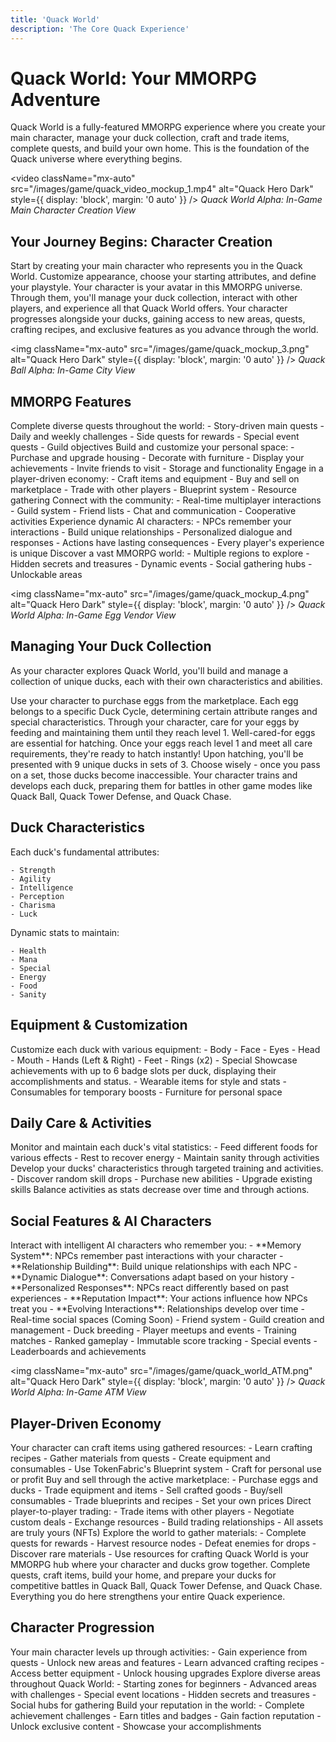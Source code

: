 ```yaml
---
title: 'Quack World'
description: 'The Core Quack Experience'
---
```


# Quack World: Your MMORPG Adventure

<Note>
  Quack World is a fully-featured MMORPG experience where you create your main character, manage your duck collection, craft and trade items, complete quests, and build your own home. This is the foundation of the Quack universe where everything begins.
</Note>

<video
  className="mx-auto"
  src="/images/game/quack_video_mockup_1.mp4"
  alt="Quack Hero Dark"
  style={{ display: 'block', margin: '0 auto' }}
/>
*Quack World Alpha: In-Game Main Character Creation View*

## Your Journey Begins: Character Creation

<Steps>
  <Step title="Create Your Character">
    Start by creating your main character who represents you in the Quack World. Customize appearance, choose your starting attributes, and define your playstyle.
  </Step>
  <Step title="Enter the World">
    Your character is your avatar in this MMORPG universe. Through them, you'll manage your duck collection, interact with other players, and experience all that Quack World offers.
  </Step>
  <Step title="Build Your Legacy">
    Your character progresses alongside your ducks, gaining access to new areas, quests, crafting recipes, and exclusive features as you advance through the world.
  </Step>
</Steps>

<img
  className="mx-auto"
  src="/images/game/quack_mockup_3.png"
  alt="Quack Hero Dark"
  style={{ display: 'block', margin: '0 auto' }}
/>
*Quack Ball Alpha: In-Game City View*

## MMORPG Features

<CardGroup cols={2}>
  <Card title="Quest System" icon="scroll">
    Complete diverse quests throughout the world:
    - Story-driven main quests
    - Daily and weekly challenges
    - Side quests for rewards
    - Special event quests
    - Guild objectives
  </Card>
  <Card title="Housing System" icon="house">
    Build and customize your personal space:
    - Purchase and upgrade housing
    - Decorate with furniture
    - Display your achievements
    - Invite friends to visit
    - Storage and functionality
  </Card>
  <Card title="Crafting & Economy" icon="hammer">
    Engage in a player-driven economy:
    - Craft items and equipment
    - Buy and sell on marketplace
    - Trade with other players
    - Blueprint system
    - Resource gathering
  </Card>
  <Card title="Social Features" icon="users">
    Connect with the community:
    - Real-time multiplayer interactions
    - Guild system
    - Friend lists
    - Chat and communication
    - Cooperative activities
  </Card>
  <Card title="AI NPCs with Memory" icon="robot">
    Experience dynamic AI characters:
    - NPCs remember your interactions
    - Build unique relationships
    - Personalized dialogue and responses
    - Actions have lasting consequences
    - Every player's experience is unique
  </Card>
  <Card title="World Exploration" icon="map">
    Discover a vast MMORPG world:
    - Multiple regions to explore
    - Hidden secrets and treasures
    - Dynamic events
    - Social gathering hubs
    - Unlockable areas
  </Card>
</CardGroup>

<img
  className="mx-auto"
  src="/images/game/quack_mockup_4.png"
  alt="Quack Hero Dark"
  style={{ display: 'block', margin: '0 auto' }}
/>
*Quack World Alpha: In-Game Egg Vendor View*

## Managing Your Duck Collection

As your character explores Quack World, you'll build and manage a collection of unique ducks, each with their own characteristics and abilities.

<Steps>
  <Step title="Get Your Eggs">
    Use your character to purchase eggs from the marketplace. Each egg belongs to a specific Duck Cycle, determining certain attribute ranges and special characteristics.
  </Step>
  <Step title="Nurture Your Eggs">
    Through your character, care for your eggs by feeding and maintaining them until they reach level 1. Well-cared-for eggs are essential for hatching.
  </Step>
  <Step title="The Hatching">
    Once your eggs reach level 1 and meet all care requirements, they're ready to hatch instantly!
  </Step>
  <Step title="Choose Your Ducks">
    Upon hatching, you'll be presented with 9 unique ducks in sets of 3. Choose wisely - once you pass on a set, those ducks become inaccessible.
  </Step>
  <Step title="Train and Develop">
    Your character trains and develops each duck, preparing them for battles in other game modes like Quack Ball, Quack Tower Defense, and Quack Chase.
  </Step>
</Steps>

## Duck Characteristics

<CardGroup cols={2}>
  <Card title="Core Stats" icon="chart-simple">
    Each duck's fundamental attributes:

    - Strength
    - Agility
    - Intelligence
    - Perception
    - Charisma
    - Luck
  </Card>
  <Card title="Vital Statistics" icon="heart-pulse">
    Dynamic stats to maintain:

    - Health
    - Mana
    - Special
    - Energy
    - Food
    - Sanity
  </Card>
</CardGroup>

## Equipment & Customization

<AccordionGroup>
  <Accordion icon="shirt" title="Wearable Slots">
    Customize each duck with various equipment:
    - Body
    - Face
    - Eyes
    - Head
    - Mouth
    - Hands (Left & Right)
    - Feet
    - Rings (x2)
    - Special
  </Accordion>
  <Accordion icon="medal" title="Badge System">
    Showcase achievements with up to 6 badge slots per duck, displaying their accomplishments and status.
  </Accordion>
  <Accordion icon="wand-sparkles" title="Items & Effects">
    - Wearable items for style and stats
    - Consumables for temporary boosts
    - Furniture for personal space
  </Accordion>
</AccordionGroup>

## Daily Care & Activities

<CardGroup>
  <Card title="Basic Needs" icon="bowl-food">
    Monitor and maintain each duck's vital statistics:
    - Feed different foods for various effects
    - Rest to recover energy
    - Maintain sanity through activities
  </Card>
  <Card title="Training" icon="dumbbell">
    Develop your ducks' characteristics through targeted training and activities.
  </Card>
  <Card title="Skills" icon="book">
    - Discover random skill drops
    - Purchase new abilities
    - Upgrade existing skills
  </Card>
  <Card title="Time Management" icon="clock">
    Balance activities as stats decrease over time and through actions.
  </Card>
</CardGroup>

## Social Features & AI Characters

<AccordionGroup>
  <Accordion icon="robot" title="Dynamic AI NPCs">
    Interact with intelligent AI characters who remember you:
    - **Memory System**: NPCs remember past interactions with your character
    - **Relationship Building**: Build unique relationships with each NPC
    - **Dynamic Dialogue**: Conversations adapt based on your history
    - **Personalized Responses**: NPCs react differently based on past experiences
    - **Reputation Impact**: Your actions influence how NPCs treat you
    - **Evolving Interactions**: Relationships develop over time
  </Accordion>
  <Accordion icon="users" title="Community Interaction">
    - Real-time social spaces (Coming Soon)
    - Friend system
    - Guild creation and management
    - Duck breeding
    - Player meetups and events
  </Accordion>
  <Accordion icon="trophy" title="Competitive Elements">
    - Training matches
    - Ranked gameplay
    - Immutable score tracking
    - Special events
    - Leaderboards and achievements
  </Accordion>
</AccordionGroup>

<img
  className="mx-auto"
  src="/images/game/quack_world_ATM.png"
  alt="Quack Hero Dark"
  style={{ display: 'block', margin: '0 auto' }}
/>
*Quack World Alpha: In-Game ATM View*

## Player-Driven Economy

<CardGroup>
  <Card title="Crafting System" icon="hammer">
    Your character can craft items using gathered resources:
    - Learn crafting recipes
    - Gather materials from quests
    - Create equipment and consumables
    - Use TokenFabric's Blueprint system
    - Craft for personal use or profit
  </Card>
  <Card title="Marketplace" icon="shop">
    Buy and sell through the active marketplace:
    - Purchase eggs and ducks
    - Trade equipment and items
    - Sell crafted goods
    - Buy/sell consumables
    - Trade blueprints and recipes
    - Set your own prices
  </Card>
  <Card title="Trading" icon="handshake">
    Direct player-to-player trading:
    - Trade items with other players
    - Negotiate custom deals
    - Exchange resources
    - Build trading relationships
    - All assets are truly yours (NFTs)
  </Card>
  <Card title="Resource Gathering" icon="pickaxe">
    Explore the world to gather materials:
    - Complete quests for rewards
    - Harvest resource nodes
    - Defeat enemies for drops
    - Discover rare materials
    - Use resources for crafting
  </Card>
</CardGroup>

<Note>
  Quack World is your MMORPG hub where your character and ducks grow together. Complete quests, craft items, build your home, and prepare your ducks for competitive battles in Quack Ball, Quack Tower Defense, and Quack Chase. Everything you do here strengthens your entire Quack experience.
</Note>

## Character Progression

<AccordionGroup>
  <Accordion icon="star" title="Character Levels & Skills">
    Your main character levels up through activities:
    - Gain experience from quests
    - Unlock new areas and features
    - Learn advanced crafting recipes
    - Access better equipment
    - Unlock housing upgrades
  </Accordion>
  <Accordion icon="map" title="World Exploration">
    Explore diverse areas throughout Quack World:
    - Starting zones for beginners
    - Advanced areas with challenges
    - Special event locations
    - Hidden secrets and treasures
    - Social hubs for gathering
  </Accordion>
  <Accordion icon="handshake" title="Reputation & Achievements">
    Build your reputation in the world:
    - Complete achievement challenges
    - Earn titles and badges
    - Gain faction reputation
    - Unlock exclusive content
    - Showcase your accomplishments
  </Accordion>
</AccordionGroup>

